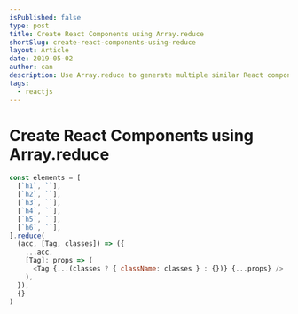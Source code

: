 ```yaml
---
isPublished: false
type: post
title: Create React Components using Array.reduce
shortSlug: create-react-components-using-reduce
layout: Article
date: 2019-05-02
author: can
description: Use Array.reduce to generate multiple similar React components like headings
tags:
  - reactjs
---
```


# Create React Components using Array.reduce

```js
const elements = [
  [`h1`, ``],
  [`h2`, ``],
  [`h3`, ``],
  [`h4`, ``],
  [`h5`, ``],
  [`h6`, ``],
].reduce(
  (acc, [Tag, classes]) => ({
    ...acc,
    [Tag]: props => (
      <Tag {...(classes ? { className: classes } : {})} {...props} />
    ),
  }),
  {}
)
```
